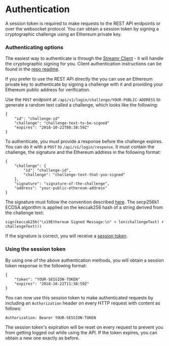 # Authentication

A session token is required to make requests to the REST API endpoints or over the websocket protocol. You can obtain a session token by signing a cryptographic challenge using an Ethereum private key.

<a name="challenge"></a>

### Authenticating options

The easiest way to authenticate is through the <a href="https://github.com/streamr-dev/streamr-client-javascript/" target="_blank" rel="noopener noreferrer">Streamr Client</a> - it will handle the cryptographic signing for you. Client authentication instructions can be found in the <a href="https://github.com/streamr-dev/streamr-client-javascript/" target="_blank" rel="noopener noreferrer">repo readme</a>.

If you prefer to use the REST API directly the you can use an Ethereum private key to authenticate by signing a challenge with it and providing your Ethereum public address for verification.

Use the `POST` endpoint at `/api/v1/login/challenge/YOUR-PUBLIC-ADDRESS` to generate a random text called a challenge, which looks like the following: 

```
{
    "id": "challenge-id"
    "challenge": "challenge-text-to-be-signed"
    "expires": "2018-10-22T08:38:59Z"
}
```

To authenticate, you must provide a response before the challenge expires. You can do it with a `POST` to `/api/v1/login/response`. It must contain the challenge, the signature and the Ethereum address in the following format:

```
{
    "challenge": {
	    "id": "challenge-id",
	    "challenge": "challenge-text-that-you-signed"
    },
    "signature": "signature-of-the-challenge",
    "address": "your-public-ethereum-address"
}
```

The signature must follow the convention described <a href="https://github.com/ethereum/EIPs/blob/master/EIPS/eip-712.md" target="_blank" rel="noopener noreferrer">here</a>. The secp256k1 ECDSA algorithm is applied on the keccak256 hash of a string derived from the challenge text:

`sign(keccak256("\x19Ethereum Signed Message:\n" + len(challengeText) + challengeText)))`

If the signature is correct, you will receive a [session token](#session-token).

<a name="session-token"></a>

### Using the session token

By using one of the above authentication methods, you will obtain a session token response in the following format: 

```
{
    "token": "YOUR-SESSION-TOKEN"
    "expires": "2018-10-22T11:38:59Z"
}
```

You can now use this session token to make authenticated requests by including an `Authorization` header on every HTTP request with content as follows:

`Authorization: Bearer YOUR-SESSION-TOKEN`

The session token's expiration will be reset on every request to prevent you from getting logged out while using the API. If the token expires, you can obtain a new one exactly as before.
